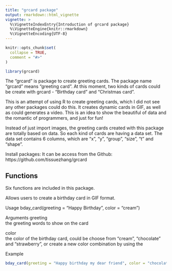 ```yaml
---
title: "grcard package"
output: rmarkdown::html_vignette
vignette: >
  %\VignetteIndexEntry{Introduction of grcard package}
  %\VignetteEngine{knitr::rmarkdown}
  %\VignetteEncoding{UTF-8}
---
```


```r
knitr::opts_chunk$set(
  collapse = TRUE,
  comment = "#>"
)
```

```r
library(grcard)
```
The "grcard" is package to create greeting cards. The package name "grcard" means "greeting card". At this moment, two kinds of cards could be create with grcard - "Birthday card" and "Christmas card".


This is an attempt of using R to create greeting cards, which I did not see any other packages could do this. It creates dynamic cards in GIF, as well as could generates a video. This is an idea to show the beautiful of data and the romantic of programmers, and just for fun!

Instead of just import images, the greeting cards created with this package are totally based on data. So each kind of cards are having a data set. The data set contains 6 columns, which are "x", "y", "group", "size", "t" and "shape". 

Install packages:
It can be access from the Github: https://github.com/tissuezhang/grcard


## Functions
Six functions are included in this package.


\func{bday_card()} Allows users to create a birthday card in GIF format. 

Usage
bday_card(greeting = "Happy Birthday", color = "cream")

Arguments
greeting	
the greeting words to show on the card

color	
the color of the birthday card, could be choose from "cream", "chocolate" and "strawberry", or create a new color combination by using the \func{bday_color}

Example
```r
bday_card(greeting = "Happy birthday my dear friend", color = "chocolate")
```

